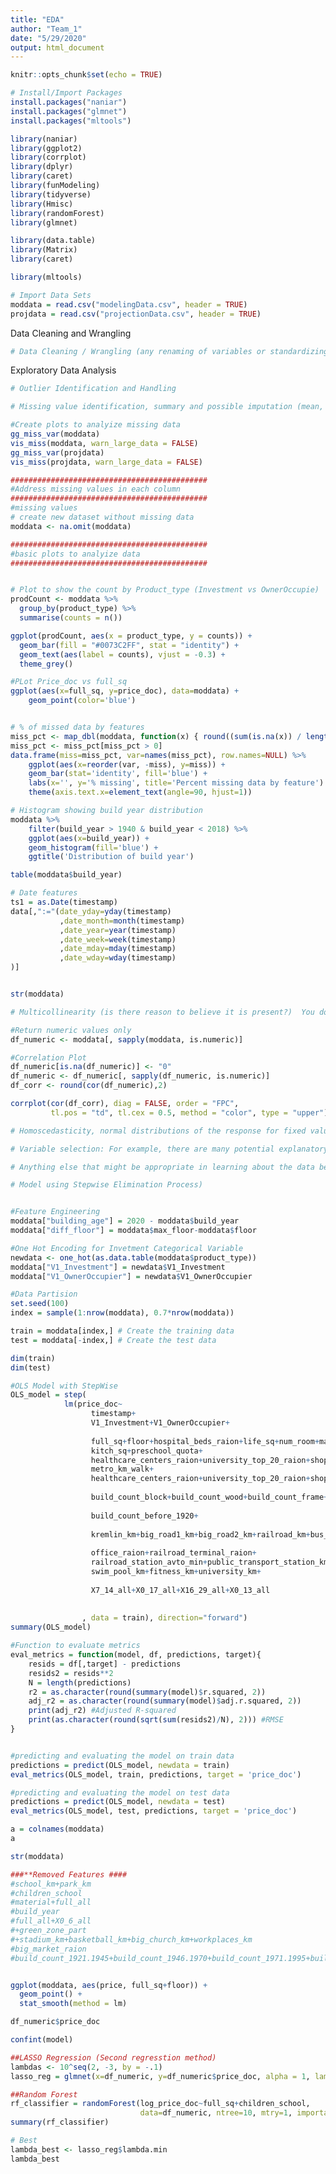 ```yaml
---
title: "EDA"
author: "Team_1"
date: "5/29/2020"
output: html_document 
---
```


```r
knitr::opts_chunk$set(echo = TRUE)
```

```r
# Install/Import Packages
install.packages("naniar")
install.packages("glmnet")
install.packages("mltools")

library(naniar)
library(ggplot2)
library(corrplot)
library(dplyr)
library(caret)
library(funModeling)
library(tidyverse) 
library(Hmisc)
library(randomForest)
library(glmnet)

library(data.table)
library(Matrix)
library(caret)

library(mltools)

```

```r
# Import Data Sets
moddata = read.csv("modelingData.csv", header = TRUE)
projdata = read.csv("projectionData.csv", header = TRUE)
```

Data Cleaning and Wrangling

```r
# Data Cleaning / Wrangling (any renaming of variables or standardizing of values.)

```

Exploratory Data Analysis

```r
# Outlier Identification and Handling

```

```r
# Missing value identification, summary and possible imputation (mean, median, regression.) This may also be considered part of “Data Wrangling”.

#Create plots to analyize missing data
gg_miss_var(moddata)
vis_miss(moddata, warn_large_data = FALSE)
gg_miss_var(projdata)
vis_miss(projdata, warn_large_data = FALSE)
```

```r

############################################
#Address missing values in each column
############################################
#missing values
# create new dataset without missing data
moddata <- na.omit(moddata)


```

```r

############################################
#basic plots to analyize data
############################################


# Plot to show the count by Product_type (Investment vs OwnerOccupie)
prodCount <- moddata %>%
  group_by(product_type) %>%
  summarise(counts = n())

ggplot(prodCount, aes(x = product_type, y = counts)) +
  geom_bar(fill = "#0073C2FF", stat = "identity") +
  geom_text(aes(label = counts), vjust = -0.3) + 
  theme_grey()

#PLot Price_doc vs full_sq
ggplot(aes(x=full_sq, y=price_doc), data=moddata) + 
    geom_point(color='blue')


# % of missed data by features
miss_pct <- map_dbl(moddata, function(x) { round((sum(is.na(x)) / length(x)) * 100, 1) })
miss_pct <- miss_pct[miss_pct > 0]
data.frame(miss=miss_pct, var=names(miss_pct), row.names=NULL) %>%
    ggplot(aes(x=reorder(var, -miss), y=miss)) + 
    geom_bar(stat='identity', fill='blue') +
    labs(x='', y='% missing', title='Percent missing data by feature') +
    theme(axis.text.x=element_text(angle=90, hjust=1))

# Histogram showing build year distribution
moddata %>% 
    filter(build_year > 1940 & build_year < 2018) %>%
    ggplot(aes(x=build_year)) + 
    geom_histogram(fill='blue') + 
    ggtitle('Distribution of build year')

table(moddata$build_year)

# Date features
ts1 = as.Date(timestamp)
data[,":="(date_yday=yday(timestamp)
           ,date_month=month(timestamp)
           ,date_year=year(timestamp)
           ,date_week=week(timestamp)
           ,date_mday=mday(timestamp)
           ,date_wday=wday(timestamp)
)]


str(moddata) 

```

```r
# Multicollinearity (is there reason to believe it is present?)  You don’t have to address every potential pair of variables that may be collinear.  Just provide a plot and or other evidence of a single occurrence of multicollinearity if at least one exists and then mention possible other occurrences.  

#Return numeric values only
df_numeric <- moddata[, sapply(moddata, is.numeric)]

#Correlation Plot
df_numeric[is.na(df_numeric)] <- "0"
df_numeric <- df_numeric[, sapply(df_numeric, is.numeric)]
df_corr <- round(cor(df_numeric),2)

corrplot(cor(df_corr), diag = FALSE, order = "FPC",
         tl.pos = "td", tl.cex = 0.5, method = "color", type = "upper")

```

```r
# Homoscedasticity, normal distributions of the response for fixed values of the explanatory variable(s), linear relationship between the mean of the response and each explanatory variable, etc.  This is where you would apply transformations (log, square root, etc.)

```

```r
# Variable selection: For example, there are many potential explanatory variables. Running stepwise variable selection will not necessarily provide a final model, but may leave you with a smaller set of potential explanatory variables to work with.

```

```r
# Anything else that might be appropriate in learning about the data before getting started.  (Example: You might analyze interactions between explanatory variables in the analysis.)

```

```r
# Model using Stepwise Elimination Process)


#Feature Engineering
moddata["building_age"] = 2020 - moddata$build_year
moddata["diff_floor"] = moddata$max_floor-moddata$floor

#One Hot Encoding for Invetment Categorical Variable
newdata <- one_hot(as.data.table(moddata$product_type))
moddata["V1_Investment"] = newdata$V1_Investment
moddata["V1_OwnerOccupier"] = newdata$V1_OwnerOccupier

#Data Partision
set.seed(100) 
index = sample(1:nrow(moddata), 0.7*nrow(moddata)) 

train = moddata[index,] # Create the training data 
test = moddata[-index,] # Create the test data

dim(train)
dim(test)

#OLS Model with StepWise
OLS_model = step(
            lm(price_doc~
                  timestamp+
                  V1_Investment+V1_OwnerOccupier+
            
                  full_sq+floor+hospital_beds_raion+life_sq+num_room+max_floor+raion_popul+
                  kitch_sq+preschool_quota+
                  healthcare_centers_raion+university_top_20_raion+shopping_centers_raion+
                  metro_km_walk+
                  healthcare_centers_raion+university_top_20_raion+shopping_centers_raion+
                 
                  build_count_block+build_count_wood+build_count_frame+build_count_brick+
                 
                  build_count_before_1920+
                 
                  kremlin_km+big_road1_km+big_road2_km+railroad_km+bus_terminal_avto_km+big_market_km+market_shop_km+
                  
                  office_raion+railroad_terminal_raion+
                  railroad_station_avto_min+public_transport_station_km+ice_rink_km+
                  swim_pool_km+fitness_km+university_km+
               
                  X7_14_all+X0_17_all+X16_29_all+X0_13_all
               
               
                , data = train), direction="forward")
summary(OLS_model)

#Function to evaluate metrics
eval_metrics = function(model, df, predictions, target){
    resids = df[,target] - predictions
    resids2 = resids**2
    N = length(predictions)
    r2 = as.character(round(summary(model)$r.squared, 2))
    adj_r2 = as.character(round(summary(model)$adj.r.squared, 2))
    print(adj_r2) #Adjusted R-squared
    print(as.character(round(sqrt(sum(resids2)/N), 2))) #RMSE
}


#predicting and evaluating the model on train data
predictions = predict(OLS_model, newdata = train)
eval_metrics(OLS_model, train, predictions, target = 'price_doc')

#predicting and evaluating the model on test data
predictions = predict(OLS_model, newdata = test)
eval_metrics(OLS_model, test, predictions, target = 'price_doc')

a = colnames(moddata)
a

str(moddata)

###**Removed Features ####
#school_km+park_km
#children_school
#material+full_all
#build_year
#full_all+X0_6_all
#+green_zone_part
#+stadium_km+basketball_km+big_church_km+workplaces_km
#big_market_raion
#build_count_1921.1945+build_count_1946.1970+build_count_1971.1995+build_count_after_1995+


ggplot(moddata, aes(price, full_sq+floor)) +
  geom_point() +
  stat_smooth(method = lm)

df_numeric$price_doc

confint(model)

##LASSO Regression (Second regresstion method)
lambdas <- 10^seq(2, -3, by = -.1)
lasso_reg = glmnet(x=df_numeric, y=df_numeric$price_doc, alpha = 1, lambda = lambdas, standardize = TRUE)

##Random Forest
rf_classifier = randomForest(log_price_doc~full_sq+children_school, 
                             data=df_numeric, ntree=10, mtry=1, importance=TRUE)
summary(rf_classifier)

# Best 
lambda_best <- lasso_reg$lambda.min 
lambda_best


```













